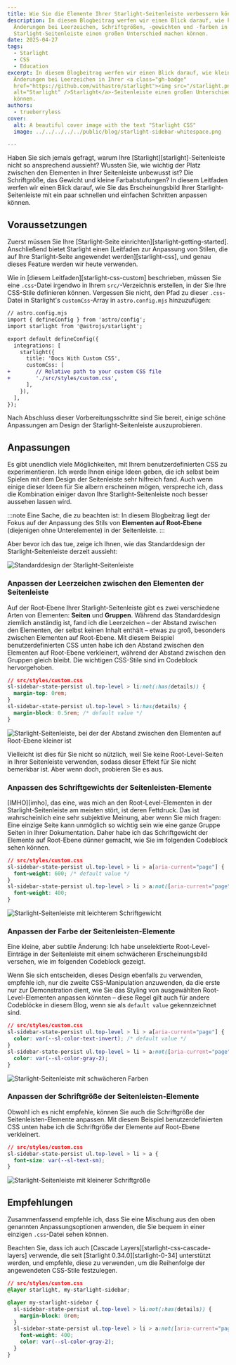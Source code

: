 ```yaml
---
title: Wie Sie die Elemente Ihrer Starlight-Seitenleiste verbessern können
description: In diesem Blogbeitrag werfen wir einen Blick darauf, wie kleine
  Änderungen bei Leerzeichen, Schriftgrößen, -gewichten und -farben in Ihrer
  Starlight-Seitenleiste einen großen Unterschied machen können.
date: 2025-04-27
tags:
  - Starlight
  - CSS
  - Education
excerpt: In diesem Blogbeitrag werfen wir einen Blick darauf, wie kleine
  Änderungen bei Leerzeichen in Ihrer <a class="gh-badge"
  href="https://github.com/withastro/starlight"><img src="/starlight.png"
  alt="Starlight" />Starlight</a>-Seitenleiste einen großen Unterschied machen
  können.
authors:
  - trueberryless
cover:
  alt: A beautiful cover image with the text "Starlight CSS"
  image: ../../../../../public/blog/starlight-sidebar-whitespace.png

---
```


Haben Sie sich jemals gefragt, warum Ihre \[Starlight]\[starlight]-Seitenleiste nicht so ansprechend aussieht? Wussten Sie, wie wichtig der Platz zwischen den Elementen in Ihrer Seitenleiste unbewusst ist? Die Schriftgröße, das Gewicht und kleine Farbabstufungen? In diesem Leitfaden werfen wir einen Blick darauf, wie Sie das Erscheinungsbild Ihrer Starlight-Seitenleiste mit ein paar schnellen und einfachen Schritten anpassen können.

## Voraussetzungen

Zuerst müssen Sie Ihre \[Starlight-Seite einrichten]\[starlight-getting-started]. Anschließend bietet Starlight einen \[Leitfaden zur Anpassung von Stilen, die auf Ihre Starlight-Seite angewendet werden]\[starlight-css], und genau dieses Feature werden wir heute verwenden.

Wie in \[diesem Leitfaden]\[starlight-css-custom] beschrieben, müssen Sie eine `.css`-Datei irgendwo in Ihrem `src/`-Verzeichnis erstellen, in der Sie Ihre CSS-Stile definieren können. Vergessen Sie nicht, den Pfad zu dieser `.css`-Datei in Starlight's `customCss`-Array in `astro.config.mjs` hinzuzufügen:

```diff lang="js"
// astro.config.mjs
import { defineConfig } from 'astro/config';
import starlight from '@astrojs/starlight';

export default defineConfig({
  integrations: [
    starlight({
      title: 'Docs With Custom CSS',
      customCss: [
+        // Relative path to your custom CSS file
+        './src/styles/custom.css',
      ],
    }),
  ],
});
```

Nach Abschluss dieser Vorbereitungsschritte sind Sie bereit, einige schöne Anpassungen am Design der Starlight-Seitenleiste auszuprobieren.

## Anpassungen

Es gibt unendlich viele Möglichkeiten, mit Ihrem benutzerdefinierten CSS zu experimentieren. Ich werde Ihnen einige Ideen geben, die ich selbst beim Spielen mit dem Design der Seitenleiste sehr hilfreich fand. Auch wenn einige dieser Ideen für Sie albern erscheinen mögen, verspreche ich, dass die Kombination einiger davon Ihre Starlight-Seitenleiste noch besser aussehen lassen wird.

:::note
Eine Sache, die zu beachten ist: In diesem Blogbeitrag liegt der Fokus auf der Anpassung des Stils von **Elementen auf Root-Ebene** (diejenigen ohne Unterelemente) in der Seitenleiste.
:::

Aber bevor ich das tue, zeige ich Ihnen, wie das Standarddesign der Starlight-Seitenleiste derzeit aussieht:

![Standarddesign der Starlight-Seitenleiste](../../../../assets/blog/starlight-sidebar-whitespace/no-css.png)

### Anpassen der Leerzeichen zwischen den Elementen der Seitenleiste

Auf der Root-Ebene Ihrer Starlight-Seitenleiste gibt es zwei verschiedene Arten von Elementen: **Seiten** und **Gruppen**. Während das Standarddesign ziemlich anständig ist, fand ich die Leerzeichen – der Abstand zwischen den Elementen, der selbst keinen Inhalt enthält – etwas zu groß, besonders zwischen Elementen auf Root-Ebene. Mit diesem Beispiel benutzerdefinierten CSS unten habe ich den Abstand zwischen den Elementen auf Root-Ebene verkleinert, während der Abstand zwischen den Gruppen gleich bleibt. Die wichtigen CSS-Stile sind im Codeblock hervorgehoben.

```css {3} showLineNumbers=false
// src/styles/custom.css
sl-sidebar-state-persist ul.top-level > li:not(:has(details)) {
  margin-top: 0rem;
}
sl-sidebar-state-persist ul.top-level > li:has(details) {
  margin-block: 0.5rem; /* default value */
}
```

![Starlight-Seitenleiste, bei der der Abstand zwischen den Elementen auf Root-Ebene kleiner ist](../../../../assets/blog/starlight-sidebar-whitespace/whitespaces.png)

Vielleicht ist dies für Sie nicht so nützlich, weil Sie keine Root-Level-Seiten in Ihrer Seitenleiste verwenden, sodass dieser Effekt für Sie nicht bemerkbar ist. Aber wenn doch, probieren Sie es aus.

### Anpassen des Schriftgewichts der Seitenleisten-Elemente

\[IMHO]\[imho], das eine, was mich an den Root-Level-Elementen in der Starlight-Seitenleiste am meisten stört, ist deren Fettdruck. Das ist wahrscheinlich eine sehr subjektive Meinung, aber wenn Sie mich fragen: Eine einzige Seite kann unmöglich so wichtig sein wie eine ganze Gruppe Seiten in Ihrer Dokumentation. Daher habe ich das Schriftgewicht der Elemente auf Root-Ebene dünner gemacht, wie Sie im folgenden Codeblock sehen können.

```css {6} showLineNumbers=false
// src/styles/custom.css
sl-sidebar-state-persist ul.top-level > li > a[aria-current="page"] {
  font-weight: 600; /* default value */
}
sl-sidebar-state-persist ul.top-level > li > a:not([aria-current="page"]) {
  font-weight: 400;
}
```

![Starlight-Seitenleiste mit leichterem Schriftgewicht](../../../../assets/blog/starlight-sidebar-whitespace/font-weight.png)

### Anpassen der Farbe der Seitenleisten-Elemente

Eine kleine, aber subtile Änderung: Ich habe unselektierte Root-Level-Einträge in der Seitenleiste mit einem schwächeren Erscheinungsbild versehen, wie im folgenden Codeblock gezeigt.

Wenn Sie sich entscheiden, dieses Design ebenfalls zu verwenden, empfehle ich, nur die zweite CSS-Manipulation anzuwenden, da die erste nur zur Demonstration dient, wie Sie das Styling von ausgewählten Root-Level-Elementen anpassen könnten – diese Regel gilt auch für andere Codeblöcke in diesem Blog, wenn sie als `default value` gekennzeichnet sind.

```css {6} showLineNumbers=false
// src/styles/custom.css
sl-sidebar-state-persist ul.top-level > li > a[aria-current="page"] {
  color: var(--sl-color-text-invert); /* default value */
}
sl-sidebar-state-persist ul.top-level > li > a:not([aria-current="page"]) {
  color: var(--sl-color-gray-2);
}
```

![Starlight-Seitenleiste mit schwächeren Farben](../../../../assets/blog/starlight-sidebar-whitespace/color.png)

### Anpassen der Schriftgröße der Seitenleisten-Elemente

Obwohl ich es nicht empfehle, können Sie auch die Schriftgröße der Seitenleisten-Elemente anpassen. Mit diesem Beispiel benutzerdefinierten CSS unten habe ich die Schriftgröße der Elemente auf Root-Ebene verkleinert.

```css {3} showLineNumbers=false
// src/styles/custom.css
sl-sidebar-state-persist ul.top-level > li > a {
  font-size: var(--sl-text-sm);
}
```

![Starlight-Seitenleiste mit kleinerer Schriftgröße](../../../../assets/blog/starlight-sidebar-whitespace/font-size.png)

## Empfehlungen

Zusammenfassend empfehle ich, dass Sie eine Mischung aus den oben genannten Anpassungsoptionen anwenden, die Sie bequem in einer einzigen `.css`-Datei sehen können.

Beachten Sie, dass ich auch \[Cascade Layers]\[starlight-css-cascade-layers] verwende, die seit \[Starlight 0.34.0]\[starlight-0-34] unterstützt werden, und empfehle, diese zu verwenden, um die Reihenfolge der angewendeten CSS-Stile festzulegen.

```css showLineNumbers=false
// src/styles/custom.css
@layer starlight, my-starlight-sidebar;

@layer my-starlight-sidebar {
  sl-sidebar-state-persist ul.top-level > li:not(:has(details)) {
    margin-block: 0rem;
  }
  sl-sidebar-state-persist ul.top-level > li > a:not([aria-current="page"]) {
    font-weight: 400;
    color: var(--sl-color-gray-2);
  }
}
```

[starlight]: https://starlight.astro.build

[starlight-getting-started]: https://starlight.astro.build/getting-started/

[starlight-css]: https://starlight.astro.build/guides/css-and-tailwind/

[starlight-css-custom]: https://starlight.astro.build/guides/css-and-tailwind/#custom-css-styles

[starlight-css-cascade-layers]: https://starlight.astro.build/guides/css-and-tailwind/#cascade-layers

[starlight-0-34]: https://github.com/withastro/starlight/releases/tag/%40astrojs%2Fstarlight%400.34.0

[imho]: https://en.wiktionary.org/wiki/IMHO

